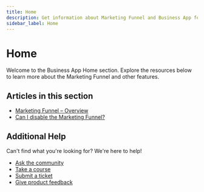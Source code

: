 ```yaml
---
title: Home
description: Get information about Marketing Funnel and Business App features
sidebar_label: Home
---
```


# Home

Welcome to the Business App Home section. Explore the resources below to learn more about the Marketing Funnel and other features.

## Articles in this section

- [Marketing Funnel – Overview](./marketing-funnel-overview.mdx)
- [Can I disable the Marketing Funnel?](./can-i-disable-the-marketing-funnel.mdx)

## Additional Help

Can't find what you're looking for? We're here to help!

- [Ask the community](https://www.facebook.com/groups/vendasta)
- [Take a course](https://academy.vendasta.com/)
- [Submit a ticket](/hc/en-us/requests/new)
- [Give product feedback](https://roadmap.vendasta.com)